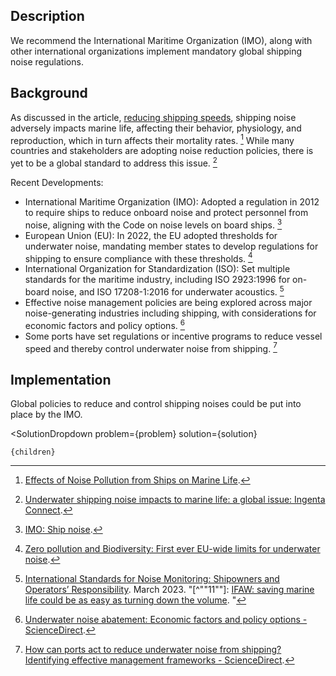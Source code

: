 


## Description

We recommend the International Maritime Organization (IMO), along with other international organizations implement mandatory global shipping noise regulations.

## Background

As discussed in the article, [reducing shipping speeds](https://www.urbancruiseship.org/oceans/ocean_environment/ocean_biodiversity), shipping noise adversely impacts marine life, affecting their behavior, physiology, and reproduction, which in turn affects their mortality rates. [^"1"] While many countries and stakeholders are adopting noise reduction policies, there is yet to be a global standard to address this issue. [^"5"]

Recent Developments:
- International Maritime Organization (IMO): Adopted a regulation in 2012 to require ships to reduce onboard noise and protect personnel from noise, aligning with the Code on noise levels on board ships​. [^"9"]
- European Union (EU): In 2022, the EU adopted thresholds for underwater noise, mandating member states to develop regulations for shipping to ensure compliance with these thresholds​. [^"8"]
- International Organization for Standardization (ISO): Set multiple standards for the maritime industry, including ISO 2923:1996 for on-board noise, and ISO 17208-1:2016 for underwater acoustics​. [^"10"]
- Effective noise management policies are being explored across major noise-generating industries including shipping, with considerations for economic factors and policy options. ​[^"12"]
- Some ports have set regulations or incentive programs to reduce vessel speed and thereby control underwater noise from shipping​. [^"13"]

## Implementation

Global policies to reduce and control shipping noises could be put into place by the IMO.


[^"1"]:  [Effects of Noise Pollution from Ships on Marine Life](https://www.marineinsight.com/environment/effects-of-noise-pollution-from-ships-on-marine-life/). 
[^"2"]:  [Noise Comparisons](https://www.chem.purdue.edu/chemsafety/Training/PPETrain/dblevels.htm). 
[^"3"]:  [Slow and Steady Saves the Race: We need to regulate underwater noise pollution to protect marine wildlife](https://www.oecd-forum.org/posts/slow-and-steady-saves-the-race-we-need-to-regulate-underwater-noise-pollution-to-protect-marine-wildlife). 
[^"4"]:  [Validated shipping noise maps of the Northeast Atlantic - ScienceDirect](https://www.sciencedirect.com/science/article/pii/S0048969720330266). 
[^"5"]:  [Underwater shipping noise impacts to marine life: a global issue: Ingenta Connect](https://www.ingentaconnect.com/content/ince/incecp/2022/00000264/00000001/art00006). 
[^"6"]:  [A Methodology for Shipping Noise Field Calibration and Excess Noise Estimation: The Azores Case Study](https://www.mdpi.com/2077-1312/10/11/1763). 
[^"7"]:  [Underwater shipping noise impacts to marine life: a global issue: Ingenta Connect](https://www.ingentaconnect.com/content/ince/incecp/2022/00000264/00000001/art00006;jsessionid=109u1rtzit4ag.x-ic-live-02). 
[^"8"]:  [Zero pollution and Biodiversity: First ever EU-wide limits for underwater noise](https://environment.ec.europa.eu/news/zero-pollution-and-biodiversity-first-ever-eu-wide-limits-underwater-noise-2022-11-29_en). 
[^"9"]:  [IMO: Ship noise](https://www.imo.org/en/MediaCentre/HotTopics/Pages/Noise.aspx). 
[^"10"]:  [International Standards for Noise Monitoring: Shipowners and Operators’ Responsibility](https://sinay.ai/en/international-standards-for-noise-monitoring-shipowners-and-operators-responsibility/). March 2023.
"[^""11""]:  [IFAW: saving marine life could be as easy as turning down the volume](https://www.ifaw.org/international/projects/ocean-noise-reduction-globa). "
[^"12"]:  [Underwater noise abatement: Economic factors and policy options - ScienceDirect](https://www.sciencedirect.com/science/article/pii/S1462901118310748?via%3Dihub). 
[^"13"]:  [How can ports act to reduce underwater noise from shipping? Identifying effective management frameworks - ScienceDirect](https://doi.org/10.1016/j.marpolbul.2021.113136). 

  <SolutionDropdown 
    problem={problem} 
    solution={solution}
  >
    {children}
  </SolutionDropdown>